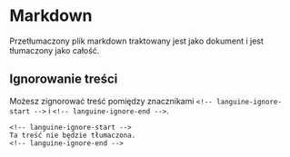 # Markdown

Przetłumaczony plik markdown traktowany jest jako dokument i jest tłumaczony jako całość.

## Ignorowanie treści

Możesz zignorować treść pomiędzy znacznikami `<!-- languine-ignore-start -->` i `<!-- languine-ignore-end -->`.

```mdx
<!-- languine-ignore-start -->
Ta treść nie będzie tłumaczona.
<!-- languine-ignore-end -->
``` 